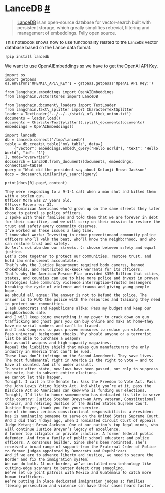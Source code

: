 LanceDB
 [#](#lancedb "Permalink to this headline")
=====================================================
> 
> 
> 
> [LanceDB](https://lancedb.com/) 
>  is an open-source database for vector-search built with persistent storage, which greatly simplifies retrevial, filtering and management of embeddings. Fully open source.
>  
> 
> 
> 
> 
 This notebook shows how to use functionality related to the
 `LanceDB`
 vector database based on the Lance data format.
```
!pip install lancedb
```
 We want to use OpenAIEmbeddings so we have to get the OpenAI API Key.
```
import os
import getpass
os.environ['OPENAI\_API\_KEY'] = getpass.getpass('OpenAI API Key:')
```
```
from langchain.embeddings import OpenAIEmbeddings
from langchain.vectorstores import LanceDB
```
```
from langchain.document\_loaders import TextLoader
from langchain.text\_splitter import CharacterTextSplitter
loader = TextLoader('../../../state\_of\_the\_union.txt')
documents = loader.load()
documents = CharacterTextSplitter().split\_documents(documents)
embeddings = OpenAIEmbeddings()
```
```
import lancedb
db = lancedb.connect('/tmp/lancedb')
table = db.create\_table("my\_table", data=[
    {"vector": embeddings.embed\_query("Hello World"), "text": "Hello World", "id": "1"}
], mode="overwrite")
docsearch = LanceDB.from\_documents(documents, embeddings, connection=table)
query = "What did the president say about Ketanji Brown Jackson"
docs = docsearch.similarity\_search(query)
```
```
print(docs[0].page\_content)
```
```
They were responding to a 9-1-1 call when a man shot and killed them with a stolen gun. 
Officer Mora was 27 years old. 
Officer Rivera was 22. 
Both Dominican Americans who’d grown up on the same streets they later chose to patrol as police officers. 
I spoke with their families and told them that we are forever in debt for their sacrifice, and we will carry on their mission to restore the trust and safety every community deserves. 
I’ve worked on these issues a long time. 
I know what works: Investing in crime preventionand community police officers who’ll walk the beat, who’ll know the neighborhood, and who can restore trust and safety. 
So let’s not abandon our streets. Or choose between safety and equal justice. 
Let’s come together to protect our communities, restore trust, and hold law enforcement accountable. 
That’s why the Justice Department required body cameras, banned chokeholds, and restricted no-knock warrants for its officers. 
That’s why the American Rescue Plan provided $350 Billion that cities, states, and counties can use to hire more police and invest in proven strategies like community violence interruption—trusted messengers breaking the cycle of violence and trauma and giving young people hope.  
We should all agree: The answer is not to Defund the police. The answer is to FUND the police with the resources and training they need to protect our communities. 
I ask Democrats and Republicans alike: Pass my budget and keep our neighborhoods safe.  
And I will keep doing everything in my power to crack down on gun trafficking and ghost guns you can buy online and make at home—they have no serial numbers and can’t be traced. 
And I ask Congress to pass proven measures to reduce gun violence. Pass universal background checks. Why should anyone on a terrorist list be able to purchase a weapon? 
Ban assault weapons and high-capacity magazines. 
Repeal the liability shield that makes gun manufacturers the only industry in America that can’t be sued. 
These laws don’t infringe on the Second Amendment. They save lives. 
The most fundamental right in America is the right to vote – and to have it counted. And it’s under assault. 
In state after state, new laws have been passed, not only to suppress the vote, but to subvert entire elections. 
We cannot let this happen. 
Tonight. I call on the Senate to: Pass the Freedom to Vote Act. Pass the John Lewis Voting Rights Act. And while you’re at it, pass the Disclose Act so Americans can know who is funding our elections. 
Tonight, I’d like to honor someone who has dedicated his life to serve this country: Justice Stephen Breyer—an Army veteran, Constitutional scholar, and retiring Justice of the United States Supreme Court. Justice Breyer, thank you for your service. 
One of the most serious constitutional responsibilities a President has is nominating someone to serve on the United States Supreme Court. 
And I did that 4 days ago, when I nominated Circuit Court of Appeals Judge Ketanji Brown Jackson. One of our nation’s top legal minds, who will continue Justice Breyer’s legacy of excellence. 
A former top litigator in private practice. A former federal public defender. And from a family of public school educators and police officers. A consensus builder. Since she’s been nominated, she’s received a broad range of support—from the Fraternal Order of Police to former judges appointed by Democrats and Republicans. 
And if we are to advance liberty and justice, we need to secure the Border and fix the immigration system. 
We can do both. At our border, we’ve installed new technology like cutting-edge scanners to better detect drug smuggling.  
We’ve set up joint patrols with Mexico and Guatemala to catch more human traffickers.  
We’re putting in place dedicated immigration judges so families fleeing persecution and violence can have their cases heard faster.
```